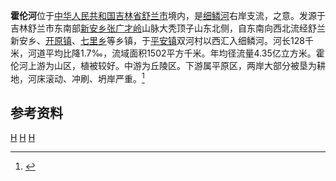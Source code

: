 '''霍伦河'''位于[[中华人民共和国|中华人民共和国]][[吉林省|吉林省]][[舒兰市|舒兰市]]境内，是[[溪浪河|细鳞河]]右岸支流，{{cn-span|河名为[[满语|满语]]（{{lang-mnc|ᡥᠣᡵᠣᠨ|z=horon}}）“巍峨、雄伟”}}之意。发源于吉林舒兰市东南部[[新安乡_(舒兰市)|新安乡]][[张广才岭|张广才岭]]山脉大秃顶子山东北侧，自东南向西北流经舒兰新安乡、[[开原镇|开原镇]]、[[七里乡_(舒兰市)|七里乡]]等乡镇，于[[平安镇_(舒兰市)|平安镇]]双河村以西汇入细鳞河。河长128千米，河道平均比降1.7‰，流域面积1502平方千米。年均径流量4.35亿立方米。霍伦河上游为山区，植被较好。中游为丘陵区。下游属平原区，两岸大部分被垦为耕地，河床滚动、冲刷、坍岸严重。<ref name="中国河湖大典">{{cite book zh |author=《[[中国河湖大典|中国河湖大典]]》编纂委员会 |title=《中国河湖大典·黑龙江、辽河卷》 |format=M |edition=1 |location=北京 |publisher=中国水利水电出版社 |date=2014年4月 |pages=158页 |id= ISBN 978-7-5170-1950-3}}</ref>


== 参考资料 ==
{{reflist}}
[[Category:松花江水系|H]]
[[Category:吉林河流|H]]
[[Category:舒兰市|H]]
